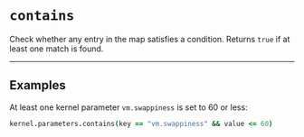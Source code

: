 # `contains`

Check whether any entry in the map satisfies a condition. Returns `true` if at least one match is found.

---

## Examples

At least one kernel parameter `vm.swappiness` is set to 60 or less:
```coffee
kernel.parameters.contains(key == "vm.swappiness" && value <= 60)
```
